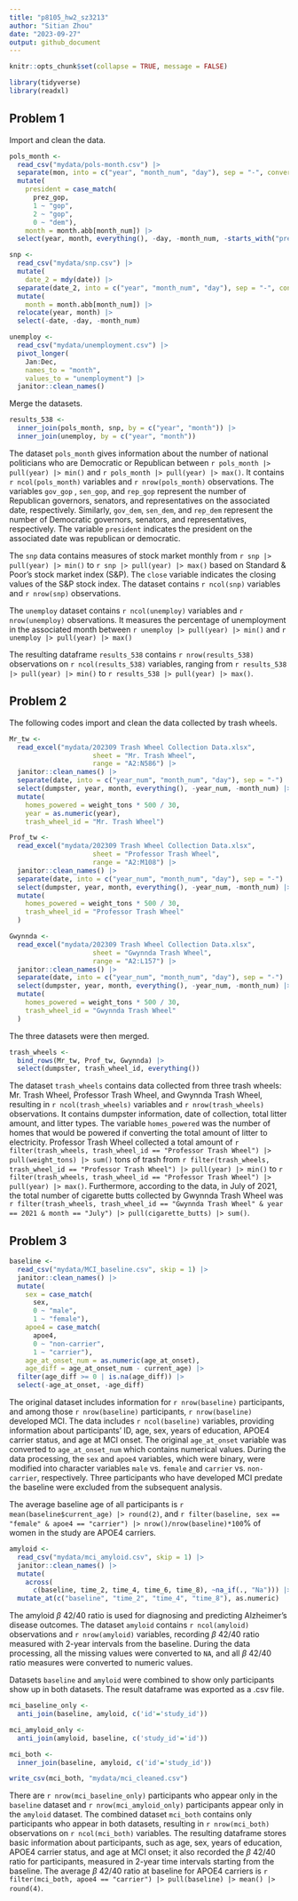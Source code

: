 ```yaml
---
title: "p8105_hw2_sz3213"
author: "Sitian Zhou"
date: "2023-09-27"
output: github_document
---
```


```r
knitr::opts_chunk$set(collapse = TRUE, message = FALSE)
```


```r
library(tidyverse)
library(readxl)
```


## Problem 1

Import and clean the data.

```r
pols_month <-
  read_csv("mydata/pols-month.csv") |> 
  separate(mon, into = c("year", "month_num", "day"), sep = "-", convert = TRUE) |> 
  mutate(
    president = case_match(
      prez_gop,
      1 ~ "gop",
      2 ~ "gop",
      0 ~ "dem"),
    month = month.abb[month_num]) |> 
  select(year, month, everything(), -day, -month_num, -starts_with("prez"))
```



```r
snp <-
  read_csv("mydata/snp.csv") |> 
  mutate(
    date_2 = mdy(date)) |> 
  separate(date_2, into = c("year", "month_num", "day"), sep = "-", convert = TRUE) |> 
  mutate(
    month = month.abb[month_num]) |> 
  relocate(year, month) |> 
  select(-date, -day, -month_num)
```


```r
unemploy <-
  read_csv("mydata/unemployment.csv") |>
  pivot_longer(
    Jan:Dec,
    names_to = "month",
    values_to = "unemployment") |> 
  janitor::clean_names()
```
Merge the datasets.

```r
results_538 <- 
  inner_join(pols_month, snp, by = c("year", "month")) |> 
  inner_join(unemploy, by = c("year", "month"))

```


The dataset `pols_month` gives information about the number of national politicians who are Democratic or Republican between `r pols_month |> pull(year) |> min()` and `r pols_month |> pull(year) |> max()`. It contains `r ncol(pols_month)` variables and `r nrow(pols_month)` observations. The variables `gov_gop` , `sen_gop`, and `rep_gop` represent the number of Republican governors, senators, and representatives on the associated date, respectively. Similarly, `gov_dem`, `sen_dem`, and `rep_dem` represent the number of Democratic governors, senators, and representatives, respectively. The variable `president` indicates the president on the associated date was republican or democratic. 

The `snp` data contains measures of stock market monthly from `r snp |> pull(year) |> min()` to `r snp |> pull(year) |> max()` based on Standard & Poor’s stock market index (S&P). The `close` variable indicates the closing values of the S&P stock index. The dataset contains `r ncol(snp)` variables and `r nrow(snp)` observations.

The `unemploy` dataset contains `r ncol(unemploy)` variables and `r nrow(unemploy)` observations. It measures the percentage of unemployment in the associated month between `r unemploy |> pull(year) |> min()` and `r unemploy |> pull(year) |> max()`

The resulting dataframe `results_538` contains `r nrow(results_538)` observations on `r ncol(results_538)` variables, ranging from `r results_538 |> pull(year) |> min()` to `r results_538 |> pull(year) |> max()`.



## Problem 2

The following codes import and clean the data collected by trash wheels. 

```r
Mr_tw <-
  read_excel("mydata/202309 Trash Wheel Collection Data.xlsx",
                     sheet = "Mr. Trash Wheel",
                     range = "A2:N586") |> 
  janitor::clean_names() |> 
  separate(date, into = c("year_num", "month_num", "day"), sep = "-") |> 
  select(dumpster, year, month, everything(), -year_num, -month_num) |> 
  mutate(
    homes_powered = weight_tons * 500 / 30,
    year = as.numeric(year),
    trash_wheel_id = "Mr. Trash Wheel")
```




```r
Prof_tw <-
  read_excel("mydata/202309 Trash Wheel Collection Data.xlsx",
                     sheet = "Professor Trash Wheel",
                     range = "A2:M108") |> 
  janitor::clean_names() |> 
  separate(date, into = c("year_num", "month_num", "day"), sep = "-") |> 
  select(dumpster, year, month, everything(), -year_num, -month_num) |> 
  mutate(
    homes_powered = weight_tons * 500 / 30, 
    trash_wheel_id = "Professor Trash Wheel"
  )
```


```r
Gwynnda <-
  read_excel("mydata/202309 Trash Wheel Collection Data.xlsx",
                     sheet = "Gwynnda Trash Wheel",
                     range = "A2:L157") |> 
  janitor::clean_names() |> 
  separate(date, into = c("year_num", "month_num", "day"), sep = "-") |> 
  select(dumpster, year, month, everything(), -year_num, -month_num) |> 
  mutate(
    homes_powered = weight_tons * 500 / 30, 
    trash_wheel_id = "Gwynnda Trash Wheel"
  )
```

The three datasets were then merged.

```r
trash_wheels <-
  bind_rows(Mr_tw, Prof_tw, Gwynnda) |> 
  select(dumpster, trash_wheel_id, everything())
```



The dataset `trash_wheels` contains data collected from three trash wheels: Mr. Trash Wheel, Professor Trash Wheel, and Gwynnda Trash Wheel, resulting in `r ncol(trash_wheels)` variables and `r nrow(trash_wheels)` observations. It contains dumpster information, date of collection, total litter amount, and litter types. The variable `homes_powered` was the number of homes that would be powered if converting the total amount of litter to electricity. Professor Trash Wheel collected a total amount of `r filter(trash_wheels, trash_wheel_id == "Professor Trash Wheel") |> pull(weight_tons) |> sum()` tons of trash from `r filter(trash_wheels, trash_wheel_id == "Professor Trash Wheel") |> pull(year) |> min()` to `r filter(trash_wheels, trash_wheel_id == "Professor Trash Wheel") |> pull(year) |> max()`. Furthermore, according to the data, in July of 2021, the total number of cigarette butts collected by Gwynnda Trash Wheel  was `r filter(trash_wheels, trash_wheel_id == "Gwynnda Trash Wheel" & year == 2021 & month == "July") |> pull(cigarette_butts) |> sum()`.



## Problem 3



```r
baseline <-
  read_csv("mydata/MCI_baseline.csv", skip = 1) |> 
  janitor::clean_names() |> 
  mutate(
    sex = case_match(
      sex, 
      0 ~ "male",
      1 ~ "female"),
    apoe4 = case_match(
      apoe4,
      0 ~ "non-carrier",
      1 ~ "carrier"),
    age_at_onset_num = as.numeric(age_at_onset),
    age_diff = age_at_onset_num - current_age) |> 
  filter(age_diff >= 0 | is.na(age_diff)) |> 
  select(-age_at_onset, -age_diff)
```

The original dataset includes information for `r nrow(baseline)` participants, and among those `r nrow(baseline)` participants, `r nrow(baseline)` developed MCI. The data includes `r ncol(baseline)` variables, providing information about participants' ID, age, sex, years of education, APOE4 carrier status, and age at MCI onset. The original `age_at_onset` variable was converted to `age_at_onset_num` which contains numerical values. During the data processing, the `sex` and `apoe4` variables, which were binary, were modified into character variables `male` vs. `female` and `carrier` vs. `non-carrier`, respectively. Three participants who have developed MCI predate the baseline were excluded from the subsequent analysis.

The average baseline age of all participants is `r mean(baseline$current_age) |> round(2)`, and `r filter(baseline, sex == "female" & apoe4 == "carrier") |> nrow()/nrow(baseline)*100`% of women in the study are APOE4 carriers.


```r
amyloid <-
  read_csv("mydata/mci_amyloid.csv", skip = 1) |> 
  janitor::clean_names() |> 
  mutate(
    across(
      c(baseline, time_2, time_4, time_6, time_8), ~na_if(., "Na"))) |> 
  mutate_at(c("baseline", "time_2", "time_4", "time_8"), as.numeric)
```

 
The amyloid $\beta$ 42/40 ratio is used for diagnosing and predicting Alzheimer’s disease outcomes. The dataset `amyloid` contains `r ncol(amyloid)` observations and `r nrow(amyloid)` variables, recording $\beta$ 42/40 ratio measured with 2-year intervals from the baseline. During the data processing, all the missing values were converted to `NA`, and all $\beta$ 42/40 ratio measures were converted to numeric values.

Datasets `baseline` and `amyloid` were combined to show only participants show up in both datasets. The result dataframe was exported as a .csv file. 

```r
mci_baseline_only <- 
  anti_join(baseline, amyloid, c('id'='study_id'))

mci_amyloid_only <- 
  anti_join(amyloid, baseline, c('study_id'='id'))

mci_both <-
  inner_join(baseline, amyloid, c('id'='study_id'))

write_csv(mci_both, "mydata/mci_cleaned.csv")
```



There are `r nrow(mci_baseline_only)` participants who appear only in the `baseline` dataset and `r nrow(mci_amyloid_only)` participants appear only in the `amyloid` dataset. The combined dataset `mci_both` contains only participants who appear in both datasets, resulting in `r nrow(mci_both)` observations on `r ncol(mci_both)` variables. The resulting dataframe stores basic information about participants, such as age, sex, years of education, APOE4 carrier status, and age at MCI onset; it also recorded the $\beta$ 42/40 ratio for participants, measured in 2-year time intervals starting from the baseline. The average $\beta$ 42/40 ratio at baseline for APOE4 carriers is `r filter(mci_both, apoe4 == "carrier") |> pull(baseline) |> mean() |> round(4)`.




